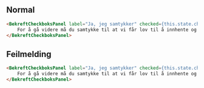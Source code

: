 
## Normal

<Example>
    <BekreftCheckboksPanelExample />
</Example>

```html
<BekreftCheckboksPanel label="Ja, jeg samtykker" checked={this.state.checked} onChange={this.toggleChecked}>
    For å gå videre må du samtykke til at vi får lov til å innhente og behandle persondata om deg. Les mer om hvilke data vi henter og hvordan vi behandler disse dataene i <a>vilkårene for denne tjenesten</a>.
</BekreftCheckboksPanel>
```

## Feilmelding

<Example>
    <BekreftCheckboksPanelExample feil />
</Example>

```html
<BekreftCheckboksPanel label="Ja, jeg samtykker" checked={this.state.checked} onChange={this.toggleChecked} feil={{feilmelding: 'Du må bekrefte før søknaden kan sendes inn.'}}>
    For å gå videre må du samtykke til at vi får lov til å innhente og behandle persondata om deg. Les mer om hvilke data vi henter og hvordan vi behandler disse dataene i <a>vilkårene for denne tjenesten</a>.
</BekreftCheckboksPanel>
```